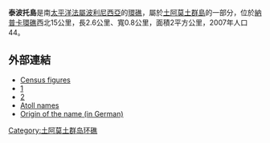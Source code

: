 {{expand language|1=fr|page=|time=2020-04-02T04:15:56+00:00}}
{{no footnotes|time=2020-04-02T04:15:56+00:00}}
'''泰波托島'''是南[[太平洋|太平洋]][[法屬波利尼西亞|法屬波利尼西亞]]的[[環礁|環礁]]，屬於[[土阿莫土群島|土阿莫土群島]]的一部分，位於[[納普卡環礁|納普卡環礁]]西北15公里，長2.6公里、寬0.8公里，面積2平方公里，2007年人口44。

==外部連結==
* [https://web.archive.org/web/20140327235045/http://www.ispf.pf/(por03y454ezlojnnqcmo3245)/stat/demo/rp2007/pdfs/poplegales_commass2007.pdf  Census figures]
* [http://www.oceandots.com/pacific/tuamotu/tepoto-nord.php] {{Wayback|url=http://www.oceandots.com/pacific/tuamotu/tepoto-nord.php |date=20101222072428 }}
* [https://web.archive.org/web/20080720071155/http://www.com.univ-mrs.fr/IRD/atollpol/irdpoly/uktepoto.htm]
*[http://www.jps.auckland.ac.nz/document/Volume_8_1899/Volume_8,_No._4,_December_1899/Names_of_the_Paumotu_Islands,_by_J.L._Young,_p_264-268?action=null Atoll names] {{Wayback|url=http://www.jps.auckland.ac.nz/document/Volume_8_1899/Volume_8,_No._4,_December_1899/Names_of_the_Paumotu_Islands,_by_J.L._Young,_p_264-268?action=null |date=20120210193443 }}
*[http://www.univie.ac.at/Voelkerkunde/apsis/oceania/byron.htm Origin of the name (in German)] {{Wayback|url=http://www.univie.ac.at/Voelkerkunde/apsis/oceania/byron.htm |date=20120224232018 }}

{{coord|14|08|S|141|24|W|type:isle_source:dewiki|display=title}}

[[Category:土阿莫土群岛环礁|Category:土阿莫土群岛环礁]]

{{geo-stub}}